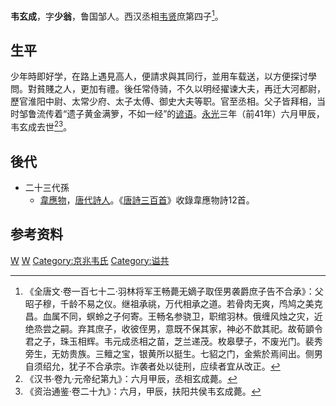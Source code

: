 {{expand|time=2011-04-27T13:15:07+00:00}}
<!--{{notability unreferenced|time=2011-04-27T13:15:07+00:00}} 過期-->
'''韦玄成'''{{BD|？||前41年||W韋}}，字'''少翁'''，鲁国邹人。西汉丞相[[韦贤|韦贤]]庶第四子<ref>《全唐文·卷一百七十二·羽林将军王畅薨无嫡子取侄男袭爵庶子告不合承》：父昭子穆，千龄不易之仪。继祖承祧，万代相承之道。若骨肉无爽，鸤鸠之美克昌。血属不同，螟蛉之子何寄。王畅名参骁卫，职绾羽林。俄缠风烛之灾，近绝烝尝之嗣。弃其庶子，收彼侄男，意既不保其家，神必不歆其祀。故荀顗令君之子，珠玉相辉。韦元成丞相之苗，芝兰递茂。枚皋孽子，不废光门。裴秀旁生，无妨贵族。三鳣之宝，银黄所以挺生。七貂之门，金紫於焉间出。侧男自须绍允，犹子不合承宗。诈袭者处以徒刑，应续者宜从改正。</ref>。
==生平==
少年時即好学，在路上遇見高人，便請求與其同行，並用车载送，以方便探讨學問。對貧賤之人，更加有禮。後任常侍骑，不久以明经擢谏大夫，再迁大河都尉，歷官淮阳中尉、太常少府、太子太傅、御史大夫等职。官至丞相。父子皆拜相，当时邹鲁流传着“遗子黄金满箩，不如一经”的[[谚语|谚语]]。[[永光_(西汉)|永光]]三年（前41年）六月甲辰，韦玄成去世<ref>《汉书·卷九·元帝纪第九》：六月甲辰，丞相玄成薨。</ref><ref>《资治通鉴·卷二十九》：六月，甲辰，扶阳共侯韦玄成薨。</ref>。

==後代==
*二十三代孫
**[[韋應物|韋應物]]，[[唐代|唐代]][[詩人|詩人]]。《[[唐詩三百首|唐詩三百首]]》收錄韋應物詩12首。

==参考资料==
{{reflist}}

{{start box}}
{{s-before|[[薛广德|薛广德]]}}
{{s-title|[[西汉|西汉]][[御史大夫|御史大夫]]|前43年—前42年}}
{{s-after|[[鄭弘_(西漢)|鄭弘]]}}
{{s-before|[[于定国|于定国]]}}
{{s-title|[[西汉|西汉]][[丞相|丞相]]|前42年—前36年}}
{{s-after|[[匡衡|匡衡]]}}
{{end box}}

{{西汉丞相}}


[[Category:西漢太守|W]]
[[Category:鄒城人|W]]
[[Category:京兆韦氏|Category:京兆韦氏]]
[[Category:谥共|Category:谥共]]